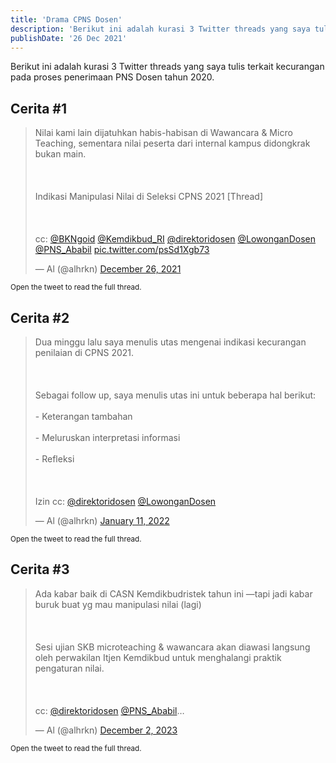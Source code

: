 ```yaml
---
title: 'Drama CPNS Dosen'
description: 'Berikut ini adalah kurasi 3 Twitter threads yang saya tulis terkait kecurangan pada proses penerimaan PNS Dosen tahun 2020.'
publishDate: '26 Dec 2021'
---
```


Berikut ini adalah kurasi 3 Twitter threads yang saya tulis terkait kecurangan pada proses penerimaan PNS Dosen tahun 2020.

Cerita #1
---

<blockquote class="twitter-tweet"><p lang="in" dir="ltr">Nilai kami lain dijatuhkan habis-habisan di Wawancara &amp; Micro Teaching, sementara nilai peserta dari internal kampus didongkrak bukan main.<br></br><br></br>Indikasi Manipulasi Nilai di Seleksi CPNS 2021 [Thread]<br></br><br></br>cc: <a href="https://twitter.com/BKNgoid?ref_src=twsrc%5Etfw">@BKNgoid</a> <a href="https://twitter.com/Kemdikbud_RI?ref_src=twsrc%5Etfw">@Kemdikbud_RI</a> <a href="https://twitter.com/direktoridosen?ref_src=twsrc%5Etfw">@direktoridosen</a> <a href="https://twitter.com/lowongandosen?ref_src=twsrc%5Etfw">@LowonganDosen</a> <a href="https://twitter.com/PNS_Ababil?ref_src=twsrc%5Etfw">@PNS_Ababil</a> <a href="https://t.co/psSd1Xgb73">pic.twitter.com/psSd1Xgb73</a></p>&mdash; Al (@alhrkn) <a href="https://twitter.com/alhrkn/status/1474925007297921026?ref_src=twsrc%5Etfw">December 26, 2021</a></blockquote> <script async src="https://platform.twitter.com/widgets.js" charset="utf-8"></script>

<small> Open the tweet to read the full thread.</small>

Cerita #2
---

<blockquote class="twitter-tweet"><p lang="in" dir="ltr">Dua minggu lalu saya menulis utas mengenai indikasi kecurangan penilaian di CPNS 2021.<br></br><br></br>Sebagai follow up, saya menulis utas ini untuk beberapa hal berikut:<br></br>- Keterangan tambahan<br></br>- Meluruskan interpretasi informasi<br></br>- Refleksi<br></br><br></br>Izin cc: <a href="https://twitter.com/direktoridosen?ref_src=twsrc%5Etfw">@direktoridosen</a> <a href="https://twitter.com/lowongandosen?ref_src=twsrc%5Etfw">@LowonganDosen</a></p>&mdash; Al (@alhrkn) <a href="https://twitter.com/alhrkn/status/1480720188626522112?ref_src=twsrc%5Etfw">January 11, 2022</a></blockquote> <script async src="https://platform.twitter.com/widgets.js" charset="utf-8"></script>

<small> Open the tweet to read the full thread.</small>

Cerita #3
---

<blockquote class="twitter-tweet"><p lang="in" dir="ltr">Ada kabar baik di CASN Kemdikbudristek tahun ini —tapi jadi kabar buruk buat yg mau manipulasi nilai (lagi)<br></br><br></br>Sesi ujian SKB microteaching &amp; wawancara akan diawasi langsung oleh perwakilan Itjen Kemdikbud untuk menghalangi praktik pengaturan nilai.<br></br><br></br>cc: <a href="https://twitter.com/direktoridosen?ref_src=twsrc%5Etfw">@direktoridosen</a> <a href="https://twitter.com/PNS_Ababil?ref_src=twsrc%5Etfw">@PNS_Ababil</a>…</p>&mdash; Al (@alhrkn) <a href="https://twitter.com/alhrkn/status/1730805755740332483?ref_src=twsrc%5Etfw">December 2, 2023</a></blockquote> <script async src="https://platform.twitter.com/widgets.js" charset="utf-8"></script>

<small> Open the tweet to read the full thread.</small>